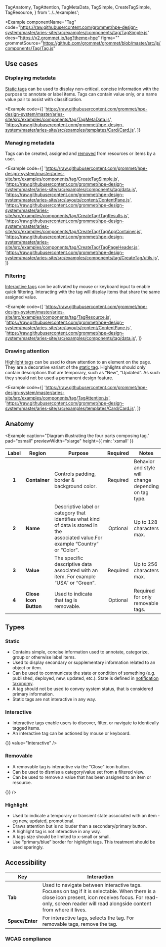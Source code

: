   TagAnatomy,
  TagAttention,
  TagMetaData,
  TagSimple,
  CreateTagSimple,
  TagResource,
} from '../../examples';

<Example
  componentName="Tag"
  code="https://raw.githubusercontent.com/grommet/hpe-design-system/master/aries-site/src/examples/components/tag/TagSimple.js"
  docs="https://v2.grommet.io/tag?theme=hpe"
  figma=""
  grommetSource="https://github.com/grommet/grommet/blob/master/src/js/components/Tag/Tag.js"
>
  <TagSimple />
</Example>

## Use cases

### Displaying metadata

[Static tags](/components/tag#static) can be used to display non-critical, concise information with the purpose to annotate or label items. Tags can contain value only, or a name value pair to assist with classification.

<Example
  code={[
    'https://raw.githubusercontent.com/grommet/hpe-design-system/master/aries-site/src/examples/components/tag/TagMetaData.js',
    'https://raw.githubusercontent.com/grommet/hpe-design-system/master/aries-site/src/examples/templates/Card/Card.js',
  ]}
>
  <TagMetaData />
</Example>

### Managing metadata

Tags can be created, assigned and [removed](/components/tag#removable) from resources or items by a user.

<Example
  code={[
    'https://raw.githubusercontent.com/grommet/hpe-design-system/master/aries-site/src/examples/components/tag/CreateTagSimple.js',
    'https://raw.githubusercontent.com/grommet/hpe-design-system/master/aries-site/src/examples/components/tag/data.js',
    'https://raw.githubusercontent.com/grommet/hpe-design-system/master/aries-site/src/layouts/content/ContentPane.js',
    'https://raw.githubusercontent.com/grommet/hpe-design-system/master/aries-site/src/examples/components/tag/CreateTag/TagResults.js',
    'https://raw.githubusercontent.com/grommet/hpe-design-system/master/aries-site/src/examples/components/tag/CreateTag/TagAppContainer.js',
    'https://raw.githubusercontent.com/grommet/hpe-design-system/master/aries-site/src/examples/components/tag/CreateTag/TagPageHeader.js',
    'https://raw.githubusercontent.com/grommet/hpe-design-system/master/aries-site/src/examples/components/tag/CreateTag/utils.js',
  ]}
>
  <CreateTagSimple />
</Example>

### Filtering

[Interactive tags](/components/tag#interactive) can be activated by mouse or keyboard input to enable quick filtering.
Interacting with the tag will display items that share the same assigned value.

<Example
  code={[
    'https://raw.githubusercontent.com/grommet/hpe-design-system/master/aries-site/src/examples/components/tag/TagResource.js',
    'https://raw.githubusercontent.com/grommet/hpe-design-system/master/aries-site/src/layouts/content/ContentPane.js',
    'https://raw.githubusercontent.com/grommet/hpe-design-system/master/aries-site/src/examples/components/tag/data.js',
  ]}
>
  <TagResource />
</Example>

### Drawing attention

[Highlight tags](/components/tag#highlight) can be used to draw attention to an element on the page. They are a decorative variant of the [static tag](/components/tag#static). Highlights should only contain descriptions that are temporary, such as “New”,
“Updated”. As such they should not be used a permanent design feature.

<Example
  code={[
    'https://raw.githubusercontent.com/grommet/hpe-design-system/master/aries-site/src/examples/components/tag/TagAttention.js',
    'https://raw.githubusercontent.com/grommet/hpe-design-system/master/aries-site/src/examples/templates/Card/Card.js',
  ]}
>
  <TagAttention />
</Example>

## Anatomy

<Example
  caption="Diagram illustrating the four parts composing tag."
  pad="xsmall"
  previewWidth="xlarge"
  height={{ min: 'xsmall' }}
>
  <TagAnatomy />
</Example>

| Label | Region                | Purpose                                                                                                                             | Required | Notes                                                 |
| :---: | --------------------- | ----------------------------------------------------------------------------------------------------------------------------------- | :------: | ----------------------------------------------------- |
| **1** | **Container**         | Controls padding, border & background color.                                                                                        | Required | Behavior and style will change depending on tag type. |
| **2** | **Name**              | Descriptive label or category that identifies what kind of data is stored in the associated value.For example “Country” or “Color”. | Optional | Up to 128 characters max.                             |
| **3** | **Value**             | The specific descriptive data associated with an item. For example “USA” or “Green”.                                                | Required | Up to 256 characters max.                             |
| **4** | **Close Icon Button** | Used to indicate that tag is removable.                                                                                             | Optional | Required for only removable tags.                     |

## Types

### Static

- Contains simple, concise information used to annotate, categorize, group or otherwise label items.
- Used to display secondary or supplementary information related to an object or item.
- Can be used to communicate the state or condition of something (e.g. published, deployed, new, updated, etc.). State is defined in [notification taxonomy](/components/notification#taxonomy).
- A tag should not be used to convey system status, that is considered primary information.
- Static tags are not interactive in any way.

<Example horizontalLayout height="auto">
  <Tag alignSelf="start" value="Static" />
</Example>

### Interactive

- Interactive tags enable users to discover, filter, or navigate to identically tagged items.
- An interactive tag can be actioned by mouse or keyboard.

<Example horizontalLayout height="auto">
  <Tag alignSelf="start" onClick={() => {}} value="Interactive" />
</Example>

### Removable

- A removable tag is interactive via the "Close" icon button.
- Can be used to dismiss a category/value set from a filtered view.
- Can be used to remove a value that has been assigned to an item or resource.

<Example horizontalLayout height="auto">
  <Tag alignSelf="start" value="Removable" onRemove={() => {}} />
</Example>

### Highlight

- Used to indicate a temporary or transient state associated with an item - eg new, updated, promotional.
- Draws attention but is no louder than a secondary/primary button.
- A highlight tag is not interactive in any way.
- A tags size should be limited to x-small or small.
- Use “primary/blue” border for highlight tags. This treatment should be used sparingly.

<Example horizontalLayout height="auto">
  <Tag alignSelf="start" border={{ color: 'decorative-blue' }} value="Highlight" />
</Example>

## Accessibility

| Key             | Interaction                                                                                                                                                                                                           |
| --------------- | --------------------------------------------------------------------------------------------------------------------------------------------------------------------------------------------------------------------- |
| **Tab**         | Used to navigate between interactive tags. Focuses on tag if it is selectable. When there is a close icon present, icon receives focus. For read-only, screen reader will read alongside content from where it lives. |
| **Space/Enter** | For interactive tags, selects the tag. For removable tags, remove the tag.                                                                                                                                            |

### WCAG compliance

<AccessibilitySection title="tag" />

